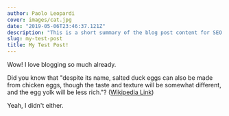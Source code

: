```yaml
---
author: Paolo Leopardi
cover: images/cat.jpg
date: "2019-05-06T23:46:37.121Z"
description: "This is a short summary of the blog post content for SEO purposes."
slug: my-test-post
title: My Test Post!
---
```


Wow! I love blogging so much already.

Did you know that "despite its name, salted duck eggs can also be made from
chicken eggs, though the taste and texture will be somewhat different, and the
egg yolk will be less rich."?
([Wikipedia Link](http://en.wikipedia.org/wiki/Salted_duck_egg))

Yeah, I didn't either.
